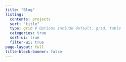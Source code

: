 ```yaml
---
title: "Blog"
listing:
  contents: projects
  sort: "title"
  type: grid # Options include default, grid, table
  categories: true
  sort-ui: true
  filter-ui: true
page-layout: full
title-block-banner: false
---
```

::: {.column-page}

:::
